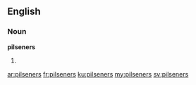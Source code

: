 ==English==

===Noun===
'''pilseners'''

# {{plural of|[[pilsener]]}}

[[ar:pilseners]]
[[fr:pilseners]]
[[ku:pilseners]]
[[my:pilseners]]
[[sv:pilseners]]